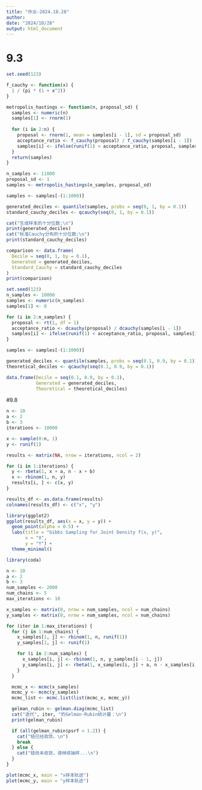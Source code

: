 ---
title: "作业-2024.10.28"
author: 
date: "2024/10/28"
output: html_document
---

# 9.3
```{r}
set.seed(123)

f_cauchy <- function(x) {
  1 / (pi * (1 + x^2))
}

metropolis_hastings <- function(n, proposal_sd) {
  samples <- numeric(n)
  samples[1] <- rnorm(1)
  
  for (i in 2:n) {
    proposal <- rnorm(1, mean = samples[i - 1], sd = proposal_sd)
    acceptance_ratio <- f_cauchy(proposal) / f_cauchy(samples[i - 1])
    samples[i] <- ifelse(runif(1) < acceptance_ratio, proposal, samples[i - 1])
  }
  return(samples)
}

n_samples <- 11000
proposal_sd <- 1
samples <- metropolis_hastings(n_samples, proposal_sd)

samples <- samples[-(1:1000)]

generated_deciles <- quantile(samples, probs = seq(0, 1, by = 0.1))
standard_cauchy_deciles <- qcauchy(seq(0, 1, by = 0.1))

cat("生成样本的十分位数:\n")
print(generated_deciles)
cat("标准Cauchy分布的十分位数:\n")
print(standard_cauchy_deciles)

comparison <- data.frame(
  Decile = seq(0, 1, by = 0.1),
  Generated = generated_deciles,
  Standard_Cauchy = standard_cauchy_deciles
)
print(comparison)
```


```{r}
set.seed(123)
n_samples <- 10000
samples <- numeric(n_samples)
samples[1] <- 0

for (i in 2:n_samples) {
  proposal <- rt(1, df = 1)
  acceptance_ratio <- dcauchy(proposal) / dcauchy(samples[i - 1])
  samples[i] <- ifelse(runif(1) < acceptance_ratio, proposal, samples[i - 1])
}

samples <- samples[-(1:1000)]

generated_deciles <- quantile(samples, probs = seq(0.1, 0.9, by = 0.1))
theoretical_deciles <- qcauchy(seq(0.1, 0.9, by = 0.1))

data.frame(Decile = seq(0.1, 0.9, by = 0.1), 
           Generated = generated_deciles, 
           Theoretical = theoretical_deciles)
```



#9.8
```{r}
n <- 10
a <- 2
b <- 3
iterations <- 10000

x <- sample(0:n, 1)
y <- runif(1)

results <- matrix(NA, nrow = iterations, ncol = 2)

for (i in 1:iterations) {
  y <- rbeta(1, x + a, n - x + b)
  x <- rbinom(1, n, y)
  results[i, ] <- c(x, y)
}

results_df <- as.data.frame(results)
colnames(results_df) <- c("x", "y")

library(ggplot2)
ggplot(results_df, aes(x = x, y = y)) +
  geom_point(alpha = 0.5) +
  labs(title = "Gibbs Sampling for Joint Density f(x, y)",
       x = "X",
       y = "Y") +
  theme_minimal()
```

```{r}
library(coda)

n <- 10
a <- 2
b <- 3
num_samples <- 2000
num_chains <- 5
max_iterations <- 10

x_samples <- matrix(0, nrow = num_samples, ncol = num_chains)
y_samples <- matrix(0, nrow = num_samples, ncol = num_chains)

for (iter in 1:max_iterations) {
  for (j in 1:num_chains) {
    x_samples[1, j] <- rbinom(1, n, runif(1))
    y_samples[1, j] <- runif(1)

    for (i in 2:num_samples) {
      x_samples[i, j] <- rbinom(1, n, y_samples[i - 1, j])
      y_samples[i, j] <- rbeta(1, x_samples[i, j] + a, n - x_samples[i, j] + b)
    }
  }

  mcmc_x <- mcmc(x_samples)
  mcmc_y <- mcmc(y_samples)
  mcmc_list <- mcmc.list(list(mcmc_x, mcmc_y))

  gelman_rubin <- gelman.diag(mcmc_list)
  cat("迭代", iter, "的Gelman-Rubin统计量：\n")
  print(gelman_rubin)

  if (all(gelman_rubin$psrf < 1.2)) {
    cat("链已经收敛。\n")
    break
  } else {
    cat("链尚未收敛，请继续抽样...\n")
  }
}

plot(mcmc_x, main = "x样本轨迹")
plot(mcmc_y, main = "y样本轨迹")
```